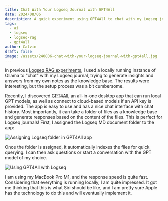 ```yaml
---
title: Chat With Your Logseq Journal with GPT4All
date: 2024/08/06
description: A quick experiment using GPT4All to chat with my Logseq journal.
tags:
  - ai
  - logseq
  - logseq-rag
  - gpt4all
author: Calvin
draft: false
image: /assets/240806-chat-with-your-logseq-journal-with-gpt4all.jpg
---
```



In previous [Logseq RAG experiments](/tags/logseq-rag), I used a locally running
instance of Ollama to "chat" with my Logseq journal, trying to generate insights
and answers from my own notes as the knowledge base. The results were interesting,
but the setup process was a bit cumbersome.

Recently, I discovered [GPT4All](https://gpt4all.com/), an all-in-one desktop app that can run local GPT models, as well as connect to cloud-based models if an API key is provided. The app is easy to use and has a nice chat interface with chat history. Most importantly, it can take a folder of files as a knowledge base and generate responses based on the content of the files. This is perfect for Logseq journals! First, I assigned the Logseq MD document folder to the app:

<Image
  src={image1}
  alt="Assigning Logseq folder in GPT4All app"
  width={800}
  height={0}
/>

Once the folder is assigned, it automatically indexes the files for quick querying. I can then ask questions or start a conversation with the GPT model of my choice.

<Image
  src={image2}
  alt="Using GPT4All with Logseq"
  width={800}
  height={0}
/>

I am using my MacBook Pro M1, and the response speed is quite fast. Considering that everything is running locally, I am quite impressed. It got me thinking that this is what Siri should be like, and I am pretty sure Apple has the technology to do this and will eventually implement it.
